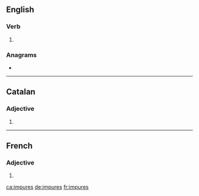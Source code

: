 {{also|impure s}}
==English==

===Verb===
{{head|en|verb form}}

# {{en-third-person singular of|impure}}

===Anagrams===
* {{l|en|umpires}}

----

==Catalan==

===Adjective===
{{head|ca|adjective form}}

# {{feminine plural of|impur|lang=ca}}

----

==French==

===Adjective===
{{fr-adj-form}}

# {{feminine plural of|impur|lang=fr}}

[[ca:impures]]
[[de:impures]]
[[fr:impures]]